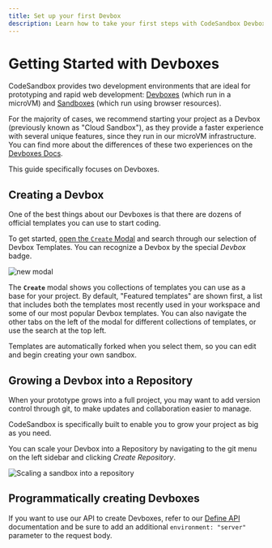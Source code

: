 ```yaml
---
title: Set up your first Devbox
description: Learn how to take your first steps with CodeSandbox Devboxes.
---
```



# Getting Started with Devboxes

CodeSandbox provides two development environments that are ideal for prototyping and rapid web development: [Devboxes](/learn/devboxes/overview) (which run in a microVM) and [Sandboxes](/learn/sandboxes/templates) (which run using browser resources).

For the majority of cases, we recommend starting your project as a Devbox (previously known as "Cloud Sandbox"), as they provide a faster experience with several unique features, since they run in our microVM infrastructure. You can find more about the differences of these two experiences on the [Devboxes Docs](/learn/devboxes/overview?tab=devbox).

This guide specifically focuses on Devboxes.

## Creating a Devbox

One of the best things about our Devboxes is that there are dozens of official templates you can use to start coding.

To get started, [open the `Create` Modal](https://codesandbox.io/s/) and search through our selection of Devbox Templates. You can recognize a Devbox by the special _Devbox_ badge.

![new modal](../images/dashboard-devbox-modal.png)

The **`Create`** modal shows you collections of templates you can use as a base for your project. By default, "Featured templates" are shown first, a list that includes both the templates most recently used in your workspace and some of our most popular Devbox templates. You can also navigate the other tabs on the left of the modal for different collections of templates, or use the search at the top left.

Templates are automatically forked when you select them, so you can edit
and begin creating your own sandbox.

## Growing a Devbox into a Repository

When your prototype grows into a full project, you may want to add version control through git, to make updates and collaboration easier to manage.

CodeSandbox is specifically built to enable you to grow your project as big as you need.

You can scale your Devbox into a Repository by navigating to the git menu on the left sidebar and clicking _Create Repository_.

![Scaling a sandbox into a repository](../images/convert-sandbox-to-repo.jpg)

## Programmatically creating Devboxes

If you want to use our API to create Devboxes, refer to our [Define API](/learn/sandboxes/cli-api#define-api) documentation and be sure to add an additional `environment: "server"` parameter to the request body.